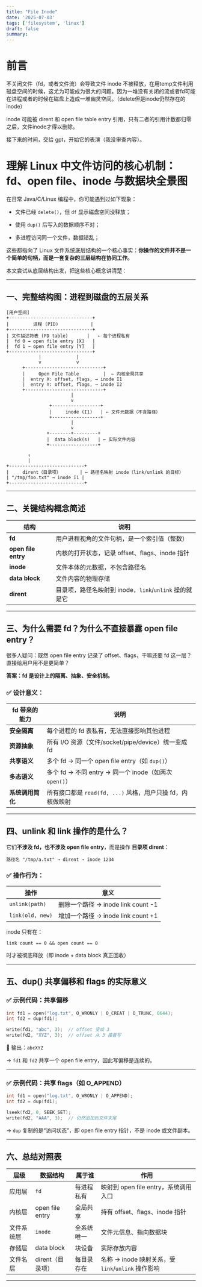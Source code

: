 ```yaml
---
title: "File Inode"
date: '2025-07-03'
tags: ['filesystem', 'linux']
draft: false
summary:
---
```


# 前言

不关闭文件（fd，或者文件流）会导致文件 inode 不被释放，在用temp文件利用磁盘空间的时候，这尤为可能成为很大的问题。因为一堆没有关闭的流或者fd可能在进程或者的时候在磁盘上造成一堆幽灵空间。（delete但是inode仍然存在的inode）

inode 可能被 dirent 和 open file table entry 引用，只有二者的引用计数都归零之后，文件inode才得以删除。

接下来的时间，交给 gpt，开始它的表演（我没审查内容）。

# 理解 Linux 中文件访问的核心机制：fd、open file、inode 与数据块全景图

在日常 Java/C/Linux 编程中，你可能遇到过如下现象：

-   文件已经 `delete()`，但 `df` 显示磁盘空间没释放；

-   使用 `dup()` 后写入的数据顺序不对；

-   多进程访问同一个文件，数据错乱；


这些都指向了 Linux 文件系统底层结构的一个核心事实：**你操作的文件并不是一个简单的句柄，而是一套复杂的三层结构在协同工作。**

本文尝试从底层结构出发，把这些核心概念讲清楚：

---

## 一、完整结构图：进程到磁盘的五层关系

```text
[用户空间]
+-------------------------------+
|         进程 (PID)            |
+-------------------------------+
| 文件描述符表 (FD table)       |   ← 每个进程私有
|  fd 0 → open file entry [X]   |
|  fd 1 → open file entry [Y]   |
+-------------------------------+
            |             |
            v             v
      +-----------------------------+
      |     Open File Table         |  ← 内核全局共享
      |  entry X: offset, flags, → inode I1
      |  entry Y: offset, flags, → inode I2
      +-----------------------------+
                        |
                        v
                +------------------+
                |     inode (I1)   | ← 文件元数据（不含路径）
                +------------------+
                        |
                        v
               +--------+---------+
               |  data block(s)   | ← 实际文件内容
               +------------------+

        ↑
        |
+----------------------------+
|     dirent（目录项）       | ← 路径名映射 inode（link/unlink 的目标）
| "/tmp/foo.txt" → inode I1 |
+----------------------------+
```

---

## 二、关键结构概念简述

| 结构 | 说明 |
| --- | --- |
| **fd** | 用户进程视角的文件句柄，是一个索引值（整数） |
| **open file entry** | 内核的打开状态，记录 offset、flags、inode 指针 |
| **inode** | 文件本体的元数据，不包含路径名 |
| **data block** | 文件内容的物理存储 |
| **dirent** | 目录项，路径名映射到 inode，`link`/`unlink` 操的就是它 |

---

## 三、为什么需要 fd？为什么不直接暴露 open file entry？

很多人疑问：既然 open file entry 记录了 offset、flags，干嘛还要 fd 这一层？直接给用户用不是更简单？

**答案：fd 是设计上的隔离、抽象、安全机制。**

### ✅ 设计意义：

| fd 带来的能力 | 说明 |
| --- | --- |
| **安全隔离** | 每个进程的 fd 表私有，无法直接影响其他进程 |
| **资源抽象** | 所有 I/O 资源（文件/socket/pipe/device）统一变成 fd |
| **共享语义** | 多个 fd → 同一个 open file entry（如 `dup()`） |
| **多态语义** | 多个 fd → 不同 entry → 同一个 inode（如两次 `open()`） |
| **系统调用简化** | 所有接口都是 `read(fd, ...)` 风格，用户只操 fd，内核做映射 |

---

## 四、unlink 和 link 操作的是什么？

它们**不涉及 fd，也不涉及 open file entry**，而是操作 **目录项 dirent**：

```text
路径名 "/tmp/a.txt" → dirent → inode 1234
```

### ✅ 操作行为：

| 操作 | 意义 |
| --- | --- |
| `unlink(path)` | 删除一个路径 → inode link count -1 |
| `link(old, new)` | 增加一个路径 → inode link count +1 |

inode 只有在：

```text
link count == 0 && open count == 0
```

时才被彻底释放（即 inode + data block 真正回收）

---

## 五、dup() 共享偏移和 flags 的实际意义

### ✅ 示例代码：共享偏移

```c
int fd1 = open("log.txt", O_WRONLY | O_CREAT | O_TRUNC, 0644);
int fd2 = dup(fd1);

write(fd1, "abc", 3);  // offset 变成 3
write(fd2, "XYZ", 3);  // offset 从 3 接着写
```

📄 输出：`abcXYZ`

→ `fd1` 和 `fd2` 共享一个 open file entry，因此写偏移是连续的。

---

### ✅ 示例代码：共享 flags（如 O\_APPEND）

```c
int fd1 = open("log.txt", O_WRONLY | O_APPEND);
int fd2 = dup(fd1);

lseek(fd2, 0, SEEK_SET);
write(fd2, "AAA", 3);  // 仍然追加到文件末尾
```

→ `dup` 复制的是“访问状态”，即 open file entry 指针，不是 inode 或文件副本。

---

## 六、总结对照表

| 层级 | 数据结构 | 属于谁 | 作用 |
| --- | --- | --- | --- |
| 应用层 | `fd` | 每进程私有 | 映射到 open file entry，系统调用入口 |
| 内核层 | open file entry | 全局共享 | 持有 offset、flags、inode 指针 |
| 文件系统层 | `inode` | 全系统唯一 | 文件元信息、指向数据块 |
| 存储层 | data block | 块设备 | 实际存放内容 |
| 文件名层 | dirent（目录项） | 每目录存在 | 名称 → inode 映射关系，受 `link`/`unlink` 操作影响 |

---
